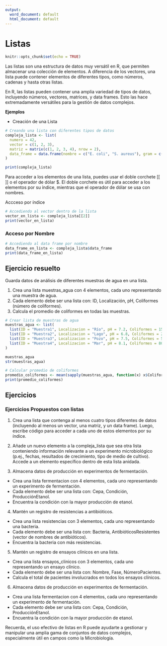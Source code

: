 ```yaml
---
output:
  word_document: default
  html_document: default
---
```

# Listas {#Listas}
```r
knitr::opts_chunk$set(echo = TRUE)
```


Las listas son una estructura de datos muy versátil en R, que permiten almacenar una colección de elementos. A diferencia de los vectores, una lista puede contener elementos de diferentes tipos, como números, cadenas y hasta otras listas.

En R, las listas pueden contener una amplia variedad de tipos de datos, incluyendo números, vectores, matrices, y data frames. Esto las hace extremadamente versátiles para la gestión de datos complejos.

**Ejemplos**

- Creación de una Lista

```r
# Creando una lista con diferentes tipos de datos
compleja_lista <- list(
  numero = 42,
  vector = c(1, 2, 3),
  matriz = matrix(c(1, 2, 3, 4), nrow = 2),
  data_frame = data.frame(nombre = c("E. coli", "S. aureus"), gram = c("+", "-"))
)

print(compleja_lista)

```



Para acceder a los elementos de una lista, puedes usar el doble corchete [[ ]] o el operador de dólar $. El doble corchete es útil para acceder a los elementos por su índice, mientras que el operador de dólar se usa con nombres.

Accceso por índice

```r
# Accediendo al vector dentro de la lista
vector_en_lista <- compleja_lista[[2]]
print(vector_en_lista)

```

### Acceso por Nombre

```r
# Accediendo al data frame por nombre
data_frame_en_lista <- compleja_lista$data_frame
print(data_frame_en_lista)

```

## Ejercicio resuelto

Guarda datos de análisis de diferentes muestras de agua en una lista.

1. Crea una lista muestras_agua con 4 elementos, cada uno representando una muestra de agua.
2. Cada elemento debe ser una lista con: ID, Localización, pH, Coliformes (número de coliformes).
3. Calcula el promedio de coliformes en todas las muestras.



```r
# Crear lista de muestras de agua
muestras_agua <- list(
  list(ID = "Muestra1", Localizacion = "Río", pH = 7.2, Coliformes = 150),
  list(ID = "Muestra2", Localizacion = "Lago", pH = 6.8, Coliformes = 200),
  list(ID = "Muestra3", Localizacion = "Pozo", pH = 7.5, Coliformes = 50),
  list(ID = "Muestra4", Localizacion = "Mar", pH = 8.1, Coliformes = 80)
)

muestras_agua
str(muestras_agua)

# Calcular promedio de coliformes
promedio_coliformes <- mean(sapply(muestras_agua, function(x) x$Coliformes))
print(promedio_coliformes)

```


## Ejercicios
### Ejercicios Propuestos con listas 

1. 
Crea una lista que contenga al menos cuatro tipos diferentes de datos (incluyendo al menos un vector, una matriz, y un data frame). Luego, escribe código para acceder a cada uno de estos elementos por su índice.

2. 
Añade un nuevo elemento a la compleja_lista que sea otra lista conteniendo información relevante a un experimento microbiológico (p.ej., fechas, resultados de crecimiento, tipo de medio de cultivo). Accede a un elemento específico dentro de esta lista anidada.


3. Almacena datos de producción en experimentos de fermentación.

- Crea una lista fermentacion con 4 elementos, cada uno representando un experimento de fermentación.
- Cada elemento debe ser una lista con: Cepa, Condición, ProducciónEtanol.
- Encuentra la condición con la mayor producción de etanol.

4. Mantén un registro de resistencias a antibióticos.

- Crea una lista resistencias con 3 elementos, cada uno representando una bacteria.
- Cada elemento debe ser una lista con: Bacteria, AntibióticosResistentes (vector de nombres de antibióticos).
- Encuentra la bacteria con más resistencias.

5. Mantén un registro de ensayos clínicos en una lista.

- Crea una lista ensayos_clinicos con 3 elementos, cada uno representando un ensayo clínico.
- Cada elemento debe ser una lista con: Nombre, Fase, NúmeroPacientes.
- Calcula el total de pacientes involucrados en todos los ensayos clínicos.

6. Almacena datos de producción en experimentos de fermentación.

- Crea una lista fermentacion con 4 elementos, cada uno representando un experimento de fermentación.
- Cada elemento debe ser una lista con: Cepa, Condición, ProducciónEtanol.
- Encuentra la condición con la mayor producción de etanol.

Recuerda, el uso efectivo de listas en R puede ayudarte a gestionar y manipular una amplia gama de conjuntos de datos complejos, especialmente útil en campos como la Microbiología.
